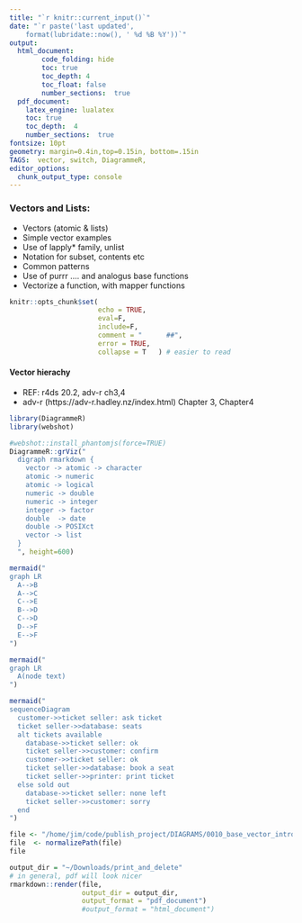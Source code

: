 ```yaml
---
title: "`r knitr::current_input()`"
date: "`r paste('last updated', 
    format(lubridate::now(), ' %d %B %Y'))`"
output:   
  html_document:  
        code_folding: hide
        toc: true 
        toc_depth: 4
        toc_float: false
        number_sections:  true
  pdf_document:   
    latex_engine: lualatex  
    toc: true
    toc_depth:  4    
    number_sections:  true
fontsize: 10pt   
geometry: margin=0.4in,top=0.15in, bottom=.15in
TAGS:  vector, switch, DiagrammeR, 
editor_options: 
  chunk_output_type: console
---
```


###  Vectors and Lists: 
  -  Vectors (atomic & lists)
  -  Simple vector examples
  -  Use of lapply* family, unlist
  -  Notation for subset, contents etc
  -  Common patterns
  -  Use of purrr .... and analogus base functions
  -  Vectorize a function, with mapper functions


```r

knitr::opts_chunk$set(
                      echo = TRUE,
                      eval=F,
                      include=F,
                      comment = "      ##",
                      error = TRUE,
                      collapse = T   ) # easier to read

```

#### Vector hierachy
  *  REF:  r4ds 20.2, adv-r ch3,4
  *  adv-r (https://adv-r.hadley.nz/index.html) Chapter 3, Chapter4
```r

library(DiagrammeR)
library(webshot)

#webshot::install_phantomjs(force=TRUE)
DiagrammeR::grViz("
  digraph rmarkdown {
    vector -> atomic -> character
    atomic -> numeric
    atomic -> logical
    numeric -> double
    numeric -> integer
    integer -> factor
    double  -> date
    double -> POSIXct
    vector -> list
  }
  ", height=600)
```

```r
mermaid("
graph LR
  A-->B
  A-->C
  C-->E
  B-->D
  C-->D
  D-->F
  E-->F
")
```
```r
mermaid("
graph LR
  A(node text)
")

```
```r

mermaid("
sequenceDiagram
  customer->>ticket seller: ask ticket
  ticket seller->>database: seats
  alt tickets available
    database->>ticket seller: ok
    ticket seller->>customer: confirm
    customer->>ticket seller: ok
    ticket seller->>database: book a seat
    ticket seller->>printer: print ticket
  else sold out
    database->>ticket seller: none left
    ticket seller->>customer: sorry
  end
")

```
```r
file <- "/home/jim/code/publish_project/DIAGRAMS/0010_base_vector_intro.Rmd"
file  <- normalizePath(file)
file

output_dir = "~/Downloads/print_and_delete"
# in general, pdf will look nicer
rmarkdown::render(file,
                  output_dir = output_dir,
                  output_format = "pdf_document")
                  #output_format = "html_document")
```
